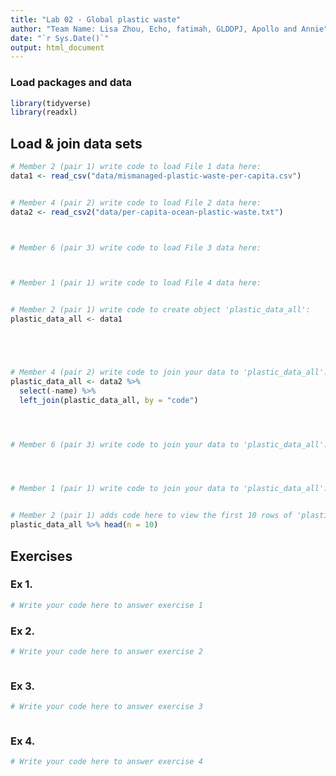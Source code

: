 ```yaml
---
title: "Lab 02 - Global plastic waste"
author: "Team Name: Lisa Zhou, Echo, fatimah, GLDDPJ, Apollo and Annie"
date: "`r Sys.Date()`"
output: html_document
---
```


### Load packages and data

```r
library(tidyverse)
library(readxl)
```


## Load & join data sets

```r
# Member 2 (pair 1) write code to load File 1 data here:
data1 <- read_csv("data/mismanaged-plastic-waste-per-capita.csv")


# Member 4 (pair 2) write code to load File 2 data here:
data2 <- read_csv2("data/per-capita-ocean-plastic-waste.txt")



# Member 6 (pair 3) write code to load File 3 data here:



# Member 1 (pair 1) write code to load File 4 data here:



```



```r
# Member 2 (pair 1) write code to create object 'plastic_data_all':
plastic_data_all <- data1





# Member 4 (pair 2) write code to join your data to 'plastic_data_all':
plastic_data_all <- data2 %>%
  select(-name) %>%
  left_join(plastic_data_all, by = "code")




# Member 6 (pair 3) write code to join your data to 'plastic_data_all':




# Member 1 (pair 1) write code to join your data to 'plastic_data_all':



```


```r
# Member 2 (pair 1) adds code here to view the first 10 rows of 'plastic_data_all'
plastic_data_all %>% head(n = 10)


```



## Exercises

### Ex 1.

```r
# Write your code here to answer exercise 1


```



### Ex 2.

```r
# Write your code here to answer exercise 2



```


### Ex 3.

```r
# Write your code here to answer exercise 3



```


### Ex 4.

```r
# Write your code here to answer exercise 4



```

